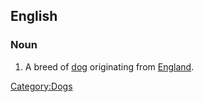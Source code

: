 ==English==
{{wikipedia|King Charles Spaniel}}

===Noun===
{{en-noun|sg=[[King]] [[Charles]] [[spaniel]]}}

# A breed of [[dog]] originating from [[England]].

[[Category:Dogs]]